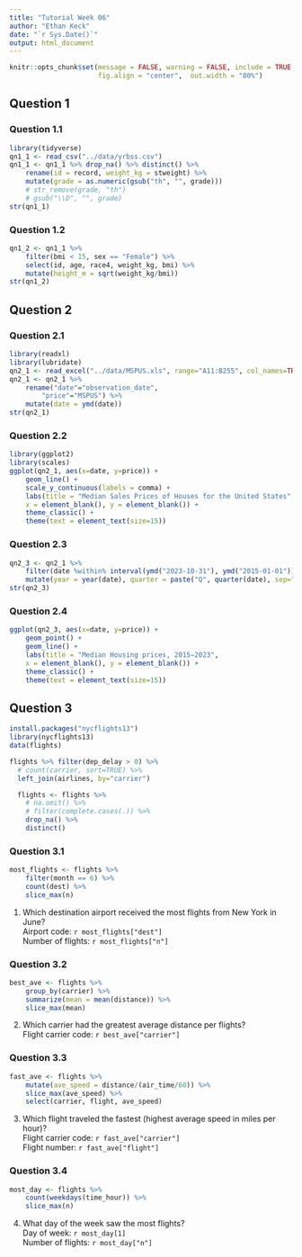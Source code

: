 ```yaml
---
title: "Tutorial Week 06"
author: "Ethan Keck"
date: "`r Sys.Date()`"
output: html_document
---
```


```r
knitr::opts_chunk$set(message = FALSE, warning = FALSE, include = TRUE,
                      fig.align = "center",  out.width = "80%")
```

## Question 1
### Question 1.1

```r
library(tidyverse)
qn1_1 <- read_csv("../data/yrbss.csv")
qn1_1 <- qn1_1 %>% drop_na() %>% distinct() %>%
    rename(id = record, weight_kg = stweight) %>%
    mutate(grade = as.numeric(gsub("th", "", grade))) 
    # str_remove(grade, "th")
    # gsub("\\D", "", grade)
str(qn1_1)
```

### Question 1.2

```r
qn1_2 <- qn1_1 %>%
    filter(bmi < 15, sex == "Female") %>%
    select(id, age, race4, weight_kg, bmi) %>% 
    mutate(height_m = sqrt(weight_kg/bmi))
str(qn1_2)
```

## Question 2
### Question 2.1

```r
library(readxl)
library(lubridate)
qn2_1 <- read_excel("../data/MSPUS.xls", range="A11:B255", col_names=TRUE)
qn2_1 <- qn2_1 %>% 
    rename("date"="observation_date",
        "price"="MSPUS") %>%
    mutate(date = ymd(date))
str(qn2_1)
```

### Question 2.2

```r
library(ggplot2)
library(scales)
ggplot(qn2_1, aes(x=date, y=price)) +
    geom_line() +
    scale_y_continuous(labels = comma) +
    labs(title = "Median Sales Prices of Houses for the United States",
    x = element_blank(), y = element_blank()) +
    theme_classic() +
    theme(text = element_text(size=15))
```

### Question 2.3

```r
qn2_3 <- qn2_1 %>%
    filter(date %within% interval(ymd("2023-10-31"), ymd("2015-01-01"))) %>%
    mutate(year = year(date), quarter = paste("Q", quarter(date), sep=""))
str(qn2_3)
```

### Question 2.4

```r
ggplot(qn2_3, aes(x=date, y=price)) +
    geom_point() +
    geom_line() +
    labs(title = "Median Housing prices, 2015−2023",
    x = element_blank(), y = element_blank()) +
    theme_classic() +
    theme(text = element_text(size=15))
```

## Question 3
```r
install.packages("nycflights13")
library(nycflights13)
data(flights)

flights %>% filter(dep_delay > 0) %>% 
  # count(carrier, sort=TRUE) %>%
  left_join(airlines, by="carrier")

  flights <- flights %>%
    # na.omit() %>% 
    # filter(complete.cases(.)) %>%
    drop_na() %>%
    distinct()
```

### Question 3.1
```r
most_flights <- flights %>% 
    filter(month == 6) %>%
    count(dest) %>%
    slice_max(n)
```
1. Which destination airport received the most flights from New York in June? \
  Airport code: `r most_flights["dest"]` \
  Number of flights: `r most_flights["n"]`

### Question 3.2

```r
best_ave <- flights %>% 
    group_by(carrier) %>% 
    summarize(mean = mean(distance)) %>%
    slice_max(mean)
```

2. Which carrier had the greatest average distance per flights? \
Flight carrier code: `r best_ave["carrier"]` 

### Question 3.3

```r
fast_ave <- flights %>%
    mutate(ave_speed = distance/(air_time/60)) %>%
    slice_max(ave_speed) %>%
    select(carrier, flight, ave_speed)
```
3. Which flight traveled the fastest (highest average speed in miles per hour)? \
Flight carrier code: `r fast_ave["carrier"]` \
Flight number: `r fast_ave["flight"]`

### Question 3.4

```r
most_day <- flights %>%
    count(weekdays(time_hour)) %>% 
    slice_max(n)
```
4. What day of the week saw the most flights? \
Day of week: `r most_day[1]` \
Number of flights: `r most_day["n"]`